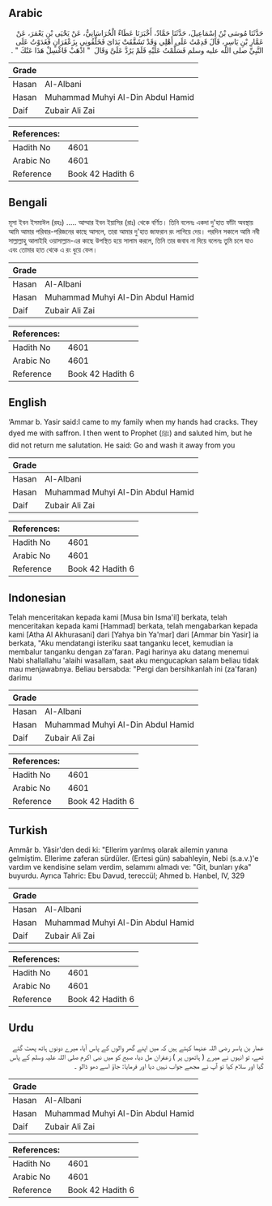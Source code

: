 ## Arabic


<div dir="rtl" lang="ar" style={{fontSize:'larger',backgroundColor:'#f8f9fa',padding:20}}>
حَدَّثَنَا مُوسَى بْنُ إِسْمَاعِيلَ، حَدَّثَنَا حَمَّادٌ، أَخْبَرَنَا عَطَاءٌ الْخُرَاسَانِيُّ، عَنْ يَحْيَى بْنِ يَعْمَرَ، عَنْ عَمَّارِ بْنِ يَاسِرٍ، قَالَ قَدِمْتُ عَلَى أَهْلِي وَقَدْ تَشَقَّقَتْ يَدَاىَ فَخَلَّقُونِي بِزَعْفَرَانٍ فَغَدَوْتُ عَلَى النَّبِيِّ صلى الله عليه وسلم فَسَلَّمْتُ عَلَيْهِ فَلَمْ يَرُدَّ عَلَىَّ وَقَالَ ‏ "‏ اذْهَبْ فَاغْسِلْ هَذَا عَنْكَ ‏"‏ ‏.‏
</div>
<div style={{backgroundColor:'#f8f9fa',padding:20, marginBottom: 10}}><table> <thead> <tr> <th>Grade</th> <th></th> </tr> </thead> <tbody> <tr><td>Hasan</td><td>Al-Albani</td></tr><tr><td>Hasan</td><td>Muhammad Muhyi Al-Din Abdul Hamid</td></tr><tr><td>Daif</td><td>Zubair Ali Zai</td></tr></tbody></table><table> <thead> <tr> <th>References:</th> <th></th> </tr> </thead> <tbody><tr><td>Hadith No</td><td>4601</td></tr><tr><td>Arabic No</td><td>4601</td></tr><tr><td>Reference</td><td>Book 42 Hadith 6</td></tr></tbody></table></div>

## Bengali


<div dir="ltr" lang="bn" style={{fontSize:'larger',backgroundColor:'#f8f9fa',padding:20}}>
মূসা ইবন ইসমাঈল (রহঃ) ..... আম্মার ইবন ইয়াসির (রাঃ) থেকে বর্ণিত। তিনি বলেনঃ একদা দু'হাত ফাঁটা অবস্থায় আমি আমার পরিবার-পরিজনের কাছে আসলে, তারা আমার দু'হাত জাফরান রং লাগিয়ে দেয়। পরদিন সকালে আমি নবী সাল্লাল্লাহু আলাইহি ওয়াসাল্লাম-এর কাছে উপস্থিত হয়ে সালাম করলে, তিনি তার জবাব না দিয়ে বলেনঃ তুমি চলে যাও এবং তোমার হাত থেকে এ রং ধুয়ে ফেল।
</div>
<div style={{backgroundColor:'#f8f9fa',padding:20, marginBottom: 10}}><table> <thead> <tr> <th>Grade</th> <th></th> </tr> </thead> <tbody> <tr><td>Hasan</td><td>Al-Albani</td></tr><tr><td>Hasan</td><td>Muhammad Muhyi Al-Din Abdul Hamid</td></tr><tr><td>Daif</td><td>Zubair Ali Zai</td></tr></tbody></table><table> <thead> <tr> <th>References:</th> <th></th> </tr> </thead> <tbody><tr><td>Hadith No</td><td>4601</td></tr><tr><td>Arabic No</td><td>4601</td></tr><tr><td>Reference</td><td>Book 42 Hadith 6</td></tr></tbody></table></div>

## English


<div dir="ltr" lang="en" style={{fontSize:'larger',backgroundColor:'#f8f9fa',padding:20}}>
‘Ammar b. Yasir said:I came to my family when my hands had cracks. They dyed me with saffron. I then went to Prophet (ﷺ) and saluted him, but he did not return me salutation. He said: Go and wash it away from you
</div>
<div style={{backgroundColor:'#f8f9fa',padding:20, marginBottom: 10}}><table> <thead> <tr> <th>Grade</th> <th></th> </tr> </thead> <tbody> <tr><td>Hasan</td><td>Al-Albani</td></tr><tr><td>Hasan</td><td>Muhammad Muhyi Al-Din Abdul Hamid</td></tr><tr><td>Daif</td><td>Zubair Ali Zai</td></tr></tbody></table><table> <thead> <tr> <th>References:</th> <th></th> </tr> </thead> <tbody><tr><td>Hadith No</td><td>4601</td></tr><tr><td>Arabic No</td><td>4601</td></tr><tr><td>Reference</td><td>Book 42 Hadith 6</td></tr></tbody></table></div>

## Indonesian


<div dir="ltr" lang="id" style={{fontSize:'larger',backgroundColor:'#f8f9fa',padding:20}}>
Telah menceritakan kepada kami [Musa bin Isma'il] berkata, telah menceritakan kepada kami [Hammad] berkata, telah mengabarkan kepada kami [Atha Al Akhurasani] dari [Yahya bin Ya'mar] dari [Ammar bin Yasir] ia berkata, "Aku mendatangi isteriku saat tanganku lecet, kemudian ia membalur tanganku dengan za'faran. Pagi harinya aku datang menemui Nabi shallallahu 'alaihi wasallam, saat aku mengucapkan salam beliau tidak mau menjawabnya. Beliau bersabda: "Pergi dan bersihkanlah ini (za'faran) darimu
</div>
<div style={{backgroundColor:'#f8f9fa',padding:20, marginBottom: 10}}><table> <thead> <tr> <th>Grade</th> <th></th> </tr> </thead> <tbody> <tr><td>Hasan</td><td>Al-Albani</td></tr><tr><td>Hasan</td><td>Muhammad Muhyi Al-Din Abdul Hamid</td></tr><tr><td>Daif</td><td>Zubair Ali Zai</td></tr></tbody></table><table> <thead> <tr> <th>References:</th> <th></th> </tr> </thead> <tbody><tr><td>Hadith No</td><td>4601</td></tr><tr><td>Arabic No</td><td>4601</td></tr><tr><td>Reference</td><td>Book 42 Hadith 6</td></tr></tbody></table></div>

## Turkish


<div dir="ltr" lang="tr" style={{fontSize:'larger',backgroundColor:'#f8f9fa',padding:20}}>
Ammâr b. Yâsir'den dedi ki: "Ellerim yarılmış olarak ailemin yanına gelmiştim. Ellerime zaferan sürdüler. (Ertesi gün) sabahleyin, Nebi (s.a.v.)'e vardım ve kendisine selam verdim, selamımı almadı ve: "Git, bunları yıka" buyurdu. Ayrıca Tahric: Ebu Davud, tereccül; Ahmed b. Hanbel, IV, 329
</div>
<div style={{backgroundColor:'#f8f9fa',padding:20, marginBottom: 10}}><table> <thead> <tr> <th>Grade</th> <th></th> </tr> </thead> <tbody> <tr><td>Hasan</td><td>Al-Albani</td></tr><tr><td>Hasan</td><td>Muhammad Muhyi Al-Din Abdul Hamid</td></tr><tr><td>Daif</td><td>Zubair Ali Zai</td></tr></tbody></table><table> <thead> <tr> <th>References:</th> <th></th> </tr> </thead> <tbody><tr><td>Hadith No</td><td>4601</td></tr><tr><td>Arabic No</td><td>4601</td></tr><tr><td>Reference</td><td>Book 42 Hadith 6</td></tr></tbody></table></div>

## Urdu


<div dir="rtl" lang="ur" style={{fontSize:'larger',backgroundColor:'#f8f9fa',padding:20}}>
عمار بن یاسر رضی اللہ عنہما کہتے ہیں کہ میں اپنے گھر والوں کے پاس آیا، میرے دونوں ہاتھ پھٹ گئے تھے، تو انہوں نے میرے ( ہاتھوں پر ) زعفران مل دیا، صبح کو میں نبی اکرم صلی اللہ علیہ وسلم کے پاس گیا اور سلام کیا تو آپ نے مجھے جواب نہیں دیا اور فرمایا: جاؤ اسے دھو ڈالو ۔
</div>
<div style={{backgroundColor:'#f8f9fa',padding:20, marginBottom: 10}}><table> <thead> <tr> <th>Grade</th> <th></th> </tr> </thead> <tbody> <tr><td>Hasan</td><td>Al-Albani</td></tr><tr><td>Hasan</td><td>Muhammad Muhyi Al-Din Abdul Hamid</td></tr><tr><td>Daif</td><td>Zubair Ali Zai</td></tr></tbody></table><table> <thead> <tr> <th>References:</th> <th></th> </tr> </thead> <tbody><tr><td>Hadith No</td><td>4601</td></tr><tr><td>Arabic No</td><td>4601</td></tr><tr><td>Reference</td><td>Book 42 Hadith 6</td></tr></tbody></table></div>